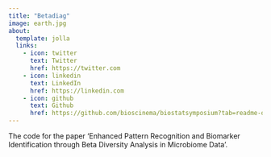 ```yaml
---
title: "Betadiag"
image: earth.jpg
about:
  template: jolla
  links:
    - icon: twitter
      text: Twitter
      href: https://twitter.com
    - icon: linkedin
      text: LinkedIn
      href: https://linkedin.com
    - icon: github
      text: Github
      href: https://github.com/bioscinema/biostatsymposium?tab=readme-ov-file
---
```


The code for the paper 'Enhanced Pattern Recognition and Biomarker Identification through Beta Diversity Analysis in Microbiome Data'.
